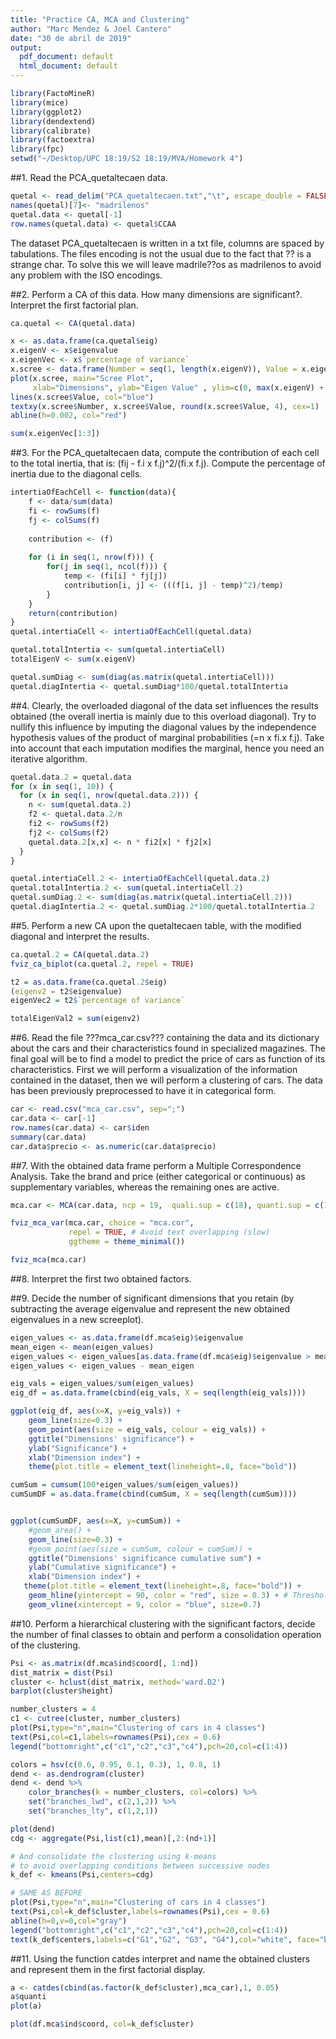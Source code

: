 ```yaml
---
title: "Practice CA, MCA and Clustering"
author: "Marc Mendez & Joel Cantero"
date: "30 de abril de 2019"
output:
  pdf_document: default
  html_document: default
---
```


```r
library(FactoMineR)
library(mice)
library(ggplot2)
library(dendextend)
library(calibrate)
library(factoextra)
library(fpc)
setwd("~/Desktop/UPC 18:19/S2 18:19/MVA/Homework 4")
```
##1. Read the PCA_quetaltecaen data.
```r
quetal <- read_delim("PCA_quetaltecaen.txt","\t", escape_double = FALSE, trim_ws = TRUE)
names(quetal)[7]<- "madrilenos"
quetal.data <- quetal[-1]
row.names(quetal.data) <- quetal$CCAA
```

The dataset PCA_quetaltecaen is written in a txt file, columns are spaced by tabulations. The files encoding is not the usual due to the fact that ?? is a strange char. To solve this we will leave madrile??os as madrilenos to avoid any problem with the ISO encodings.

##2. Perform a CA of this data. How many dimensions are significant?. Interpret the first factorial plan.

```r
ca.quetal <- CA(quetal.data)
```



```r
x <- as.data.frame(ca.quetal$eig)
x.eigenV <- x$eigenvalue
x.eigenVec <- x$`percentage of variance`
x.scree <- data.frame(Number = seq(1, length(x.eigenV)), Value = x.eigenV)
plot(x.scree, main="Scree Plot",
     xlab="Dimensions", ylab="Eigen Value" , ylim=c(0, max(x.eigenV) + 0.1*max(x.eigenV)), xlim=c(1, length(x.eigenV) + 0.5)) 
lines(x.scree$Value, col="blue")
textxy(x.scree$Number, x.scree$Value, round(x.scree$Value, 4), cex=1)
abline(h=0.002, col="red")
```


```r
sum(x.eigenVec[1:3])
```

##3. For the PCA_quetaltecaen data, compute the contribution of each cell to the total inertia, that is: (fij - f.i x f.j)^2/(fi.x f.j). Compute the percentage of inertia due to the diagonal cells.
```r
intertiaOfEachCell <- function(data){
    f <- data/sum(data)
    fi <- rowSums(f)
    fj <- colSums(f)
    
    contribution <- (f)
    
    for (i in seq(1, nrow(f))) {
        for(j in seq(1, ncol(f))) {
            temp <- (fi[i] * fj[j])
            contribution[i, j] <- (((f[i, j] - temp)^2)/temp)
        }
    }
    return(contribution)
}
quetal.intertiaCell <- intertiaOfEachCell(quetal.data)
```


```r
quetal.totalIntertia <- sum(quetal.intertiaCell)
totalEigenV <- sum(x.eigenV)
```

```r
quetal.sumDiag <- sum(diag(as.matrix(quetal.intertiaCell)))
quetal.diagIntertia <- quetal.sumDiag*100/quetal.totalIntertia
```

##4. Clearly, the overloaded diagonal of the data set influences the results obtained (the overall inertia is mainly due to this overload diagonal). Try to nullify this influence by imputing the diagonal values by the independence hypothesis values of the product of marginal probabilities (=n x fi.x f.j). Take into account that each imputation modifies the marginal, hence you need an iterative algorithm.

```r
quetal.data.2 = quetal.data
for (x in seq(1, 10)) {
  for (x in seq(1, nrow(quetal.data.2))) {
    n <- sum(quetal.data.2)
    f2 <- quetal.data.2/n
    fi2 <- rowSums(f2)
    fj2 <- colSums(f2)
    quetal.data.2[x,x] <- n * fi2[x] * fj2[x]    
  }
}

```

```r
quetal.intertiaCell.2 <- intertiaOfEachCell(quetal.data.2)
quetal.totalIntertia.2 <- sum(quetal.intertiaCell.2)
quetal.sumDiag.2 <- sum(diag(as.matrix(quetal.intertiaCell.2)))
quetal.diagIntertia.2 <- quetal.sumDiag.2*100/quetal.totalIntertia.2
```

##5. Perform a new CA upon the quetaltecaen table, with the modified diagonal and interpret the results.

```r
ca.quetal.2 = CA(quetal.data.2)
fviz_ca_biplot(ca.quetal.2, repel = TRUE)
```

```r
t2 = as.data.frame(ca.quetal.2$eig)
(eigenv2 = t2$eigenvalue)
eigenVec2 = t2$`percentage of variance`

totalEigenVal2 = sum(eigenv2)
```


##6. Read the file ???mca_car.csv??? containing the data and its dictionary about the cars and their characteristics found in specialized magazines. The final goal will be to find a model to predict the price of cars as function of its characteristics. First we will perform a visualization of the information contained in the dataset, then we will perform a clustering of cars. The data has been previously preprocessed to have it in categorical form.

```r
car <- read.csv("mca_car.csv", sep=";")
car.data <- car[-1]
row.names(car.data) <- car$iden
summary(car.data)
car.data$precio <- as.numeric(car.data$precio)
```



##7. With the obtained data frame perform a Multiple Correspondence Analysis. Take the brand and price (either categorical or continuous) as supplementary variables, whereas the remaining ones are active.

```r
mca.car <- MCA(car.data, ncp = 19,  quali.sup = c(18), quanti.sup = c(17), graph=FALSE)
```


```r
fviz_mca_var(mca.car, choice = "mca.cor", 
             repel = TRUE, # Avoid text overlapping (slow)
             ggtheme = theme_minimal())

```


```r
fviz_mca(mca.car)
```


##8. Interpret the first two obtained factors.

##9. Decide the number of significant dimensions that you retain (by subtracting the average eigenvalue and represent the new obtained eigenvalues in a new screeplot).

```r
eigen_values <- as.data.frame(df.mca$eig)$eigenvalue
mean_eigen <- mean(eigen_values)
eigen_values <- eigen_values[as.data.frame(df.mca$eig)$eigenvalue > mean_eigen]
eigen_values <- eigen_values - mean_eigen
```


```r
eig_vals = eigen_values/sum(eigen_values)
eig_df = as.data.frame(cbind(eig_vals, X = seq(length(eig_vals))))
```

```r
ggplot(eig_df, aes(x=X, y=eig_vals)) +
    geom_line(size=0.3) +
    geom_point(aes(size = eig_vals, colour = eig_vals)) + 
    ggtitle("Dimensions' significance") +
    ylab("Significance") +
    xlab("Dimension index") +
    theme(plot.title = element_text(lineheight=.8, face="bold")) 

```


```r
cumSum = cumsum(100*eigen_values/sum(eigen_values))
cumSumDF = as.data.frame(cbind(cumSum, X = seq(length(cumSum))))


ggplot(cumSumDF, aes(x=X, y=cumSum)) +
    #geom_area() + 
    geom_line(size=0.3) +
    #geom_point(aes(size = cumSum, colour = cumSum)) + 
    ggtitle("Dimensions' significance cumulative sum") +
    ylab("Cumulative significance") +
    xlab("Dimension index") +
   theme(plot.title = element_text(lineheight=.8, face="bold")) +
    geom_hline(yintercept = 90, color = "red", size = 0.3) + # Threshold
    geom_vline(xintercept = 9, color = "blue", size=0.7)
```


##10. Perform a hierarchical clustering with the significant factors, decide the number of final classes to obtain and perform a consolidation operation of the clustering.

```r
Psi <- as.matrix(df.mca$ind$coord[, 1:nd])
dist_matrix = dist(Psi)
cluster <- hclust(dist_matrix, method='ward.D2')
barplot(cluster$height)
```

```r
number_clusters = 4
c1 <- cutree(cluster, number_clusters)
plot(Psi,type="n",main="Clustering of cars in 4 classes")
text(Psi,col=c1,labels=rownames(Psi),cex = 0.6)
legend("bottomright",c("c1","c2","c3","c4"),pch=20,col=c(1:4))
```

```r
colors = hsv(c(0.6, 0.95, 0.1, 0.3), 1, 0.8, 1)
dend <- as.dendrogram(cluster)
dend <- dend %>%
    color_branches(k = number_clusters, col=colors) %>%
    set("branches_lwd", c(2,1,2)) %>%
    set("branches_lty", c(1,2,1))

plot(dend)
cdg <- aggregate(Psi,list(c1),mean)[,2:(nd+1)]

```

```r
# And consolidate the clustering using k-means
# to avoid overlapping conditions between successive nodes
k_def <- kmeans(Psi,centers=cdg)

# SAME AS BEFORE
plot(Psi,type="n",main="Clustering of cars in 4 classes")
text(Psi,col=k_def$cluster,labels=rownames(Psi),cex = 0.6)
abline(h=0,v=0,col="gray")
legend("bottomright",c("c1","c2","c3","c4"),pch=20,col=c(1:4))
text(k_def$centers,labels=c("G1","G2", "G3", "G4"),col="white", face="bold")

```


##11. Using the function catdes interpret and name the obtained clusters and represent them in the first factorial display.

```r
a <- catdes(cbind(as.factor(k_def$cluster),mca_car),1, 0.05)
a$quanti
plot(a)

plot(df.mca$ind$coord, col=k_def$cluster)

```

